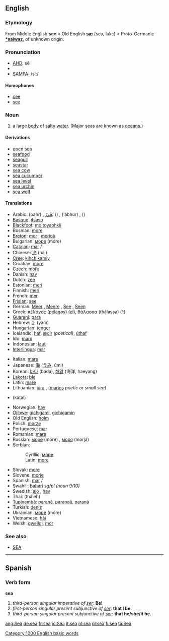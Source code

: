 ==English==

{{rank|party|sight|electronic|456|sea|necessary|idea|reached}}

===Etymology===
From Middle English '''see''' < Old English '''[[sæ]]''' (sea, lake) < Proto-Germanic '''[[*saiwaz]]''', of unknown origin.

===Pronunciation===
*[[w:AHD|AHD]]: sē
*{{IPA|/siː/}}
*[[w:SAMPA|SAMPA]]: /si:/

====Homophones====

*[[cee]]
*[[see]]


===Noun===
{{en-noun-reg}}

# a large [[body]] of [[salty]] [[water]]. (Major seas are known as [[ocean]]s.)

====Derivations====
*[[open sea]]
*[[seafood]]
*[[seagull]]
*[[seastar]]
*[[sea cow]]
*[[sea cucumber]]
*[[sea level]]
*[[sea urchin]]
*[[sea wolf]]

====Translations====
{{top}}
*Arabic: {{ARchar|[[بحر|بَحْرٌ]]}} (bahr) {{m}}, [[بحر|بُحُورٌ]] ({{IPAchar|buhúːr}}) {{p}}, {{ARchar|[[ابحر|أبْحُرٌ]]}} (’ábhur) {{p}}, {{ARchar|[[بحار|بِحَارٌ]]}} ({{IPAchar|biháːr}}) {{p}}
*[[Basque]]: [[itsaso]]
*[[Blackfoot]]: [[mo'toyaohkii]]
*Bosnian: [[more#Bosnian|more]] {{n}}
*[[Breton]]: [[mor]] {{m}}, [[morioù]] {{p}}
*Bulgarian: [[море]] (móre) {{n}}
*[[Catalan]]: [[mar]] {{m}}/{{f}}
*Chinese: [[海]] (hǎi)
*[[Cree]]: [[kihchikamiy]]
*Croatian: [[more#Croatian|more]] {{n}}
*Czech: [[moře]] {{n}}
*Danish: [[hav]] {{n}}
*Dutch: [[zee]] {{f}}
*Estonian: [[meri]]
*Finnish: [[meri]]
*French: [[mer]] {{f}}
*[[Frisian]]: [[see#Frisian|see]] {{f}}
*German: [[Meer]] {{n}}, [[Meere]] {{p}}, [[See#German|See]] {{f}}, [[Seen#German|Seen]] {{p}}
*Greek: [[πέλαγος]] (pélagos) {{n}} ([[:el:Πέλαγος|el]]), [[θάλασσα]]  (thálassa) {{f}} ([[:el:Θάλασσα|^]])
*[[Guaraní]]: [[para#Guaraní|para]]
*Hebrew: [[ים|יָם]] (yam) {{m}}
*Hungarian: [[tenger]]  
*Icelandic: [[haf]], [[ægir]] ''(poetical)'', [[úthaf]]
*Ido: [[maro]]
*Indonesian: [[laut]]
*[[Interlingua]]: [[mar]]
{{mid}}
*Italian: [[mare#Italian|mare]] {{m}}
*Japanese: [[海]] ([[うみ]], úmi)
*Korean: [[바다]] (bada), [[해양]] (海洋, haeyang)
*[[Lakota]]: [[ble]]
*Latin: [[mare#Latin|mare]] {{n}}
*Lithuanian: [[jūra]] {{f}}, ([[marios]] {{f}} ''poetic or small sea'')
*{{Malayalam|കടൽ}} (kaṭal)
*Norwegian: [[hav]] {{n}}
*[[Ojibwe]]: [[gichigami]], [[gichigamin]] {{p}}
*Old English: [[holm#Old English|holm]]
*Polish: [[morze]] {{n}}
*Portuguese: [[mar]] {{m}}
*Romanian: [[mare#Romanian|mare]] {{f}}
*Russian: [[море]] (móre) {{n}}, [[моря]] (morjá) {{p}}
*Serbian:
*:Cyrillic: [[море]] {{n}}
*:Latin: [[more#Serbian|more]] {{n}}
*Slovak: [[more#Slovak|more]] {{n}}
*Slovene: [[morje]] {{n}}
*Spanish: [[mar]] {{m}}/{{f}}
*Swahili: [[bahari]] ''sg/pl (noun 9/10)''
*Swedish: [[sjö]] {{c}}, [[hav]] {{n}}
*Thai: {{THchar|[[ทะเล]]}} (tháleh)
*[[Tupinambá]]: [[paranã]], [[paranaã]], [[paraná]]
*Turkish: [[deniz]]
*Ukrainian: [[море]] (móre) {{n}}
*Vietnamese: [[hải]]
*Welsh: [[gweilgi]], [[mor]]
{{bottom}}

===See also===
*[[SEA]]

----

==Spanish==
===Verb form===
'''sea'''

# ''third-person singular imperative of [[ser]]'': '''Be!'''
# ''first-person singular present subjunctive of [[ser]]'': '''that I be.'''
# ''third-person singular present subjunctive of [[ser]]'': '''that he/she/it be.'''

[[Category:1000 English basic words]]

[[ang:Sea]]
[[de:sea]]
[[fr:sea]]
[[io:Sea]]
[[it:sea]]
[[nl:sea]]
[[pl:sea]]
[[fi:sea]]
[[ta:Sea]]